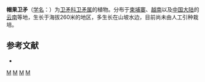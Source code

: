 {{Speciesbox 
| taxon = Euonymus mitratus
| authority = Pierre
}}

'''帽果卫矛'''（[[学名|学名]]：{{lang|la|''Euonymus mitratus''}}）为[[卫矛科|卫矛科]][[卫矛属|卫矛属]]的植物。分布于[[柬埔寨|柬埔寨]]、[[越南|越南]]以及[[中国大陆|中国大陆]]的[[云南|云南]]等地，生长于海拔260米的地区，多生长在山坡水边，目前尚未由人工引种栽培。

== 参考文献 ==
<div class="references-small">
* {{cite web| url =http://www.bioinfo.cn/db05/KmzwSpecies.php?action=view&id=2965| title =帽果卫矛| work =《中国高等植物数据库全库》| publisher =中国科学院微生物研究所| author =昆明植物研究所| accessdate =2009-02-23| deadurl =yes| archiveurl =https://web.archive.org/web/20160305004953/http://www.bioinfo.cn/db05/KmzwSpecies.php?action=view&id=2965| archivedate =2016-03-05}}
</div>

{{Taxonbar}}

[[Category:卫矛属|M]]
[[Category:越南植物|M]]
[[Category:柬埔寨植物|M]]
[[Category:云南植物|M]]